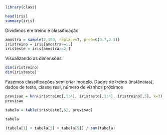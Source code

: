 ```{r}
library(class)
```

```{r}
head(iris)
summary(iris)
```
Dividimos em treino e classificação
```{r}
amostra = sample(2,150, replace=T, prob=c(0.7,0.3))
iristreino = iris[amostra==1,]
iristeste = iris[amostra==2,]
```
Visualizando as dimensões
```{r}
dim(iristreino)
dim(iristeste)
```
Fazemos classificações sem criar modelo. Dados de treino (instâncias), dados de teste, classe real, número de viznhos próximos
```{r}
previsao = knn(iristreino[,1:4], iristeste[,1:4], iristreino[,5], k=3)
previsao
```
```{r}
tabela = table(iristeste[,5], previsao)
```


```{r}
tabela
```
```{r}
(tabela[1] + tabela[5] + tabela[9]) / sum(tabela)
```



